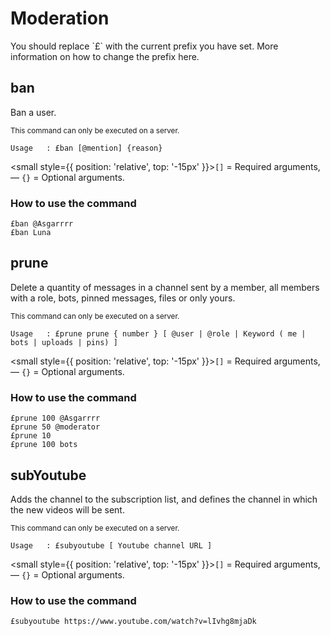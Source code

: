 
# Moderation

<Callout emoji="ℹ️" background = 'bg-blue-100 dark:text-gray-800'>
    You should replace `£` with the current prefix you have set.
    More information on how to change the prefix here.
</Callout>

## ban
Ban a user.

<small>This command can only be executed on a server.</small>

```
Usage   : £ban [@mention] {reason}
```
<small style={{ position: 'relative', top: '-15px' }}>`[]` = Required arguments, — `{}` = Optional arguments.</small>

### How to use the command
```
£ban @Asgarrrr
£ban Luna
```

## prune
Delete a quantity of messages in a channel sent by a member, all members with a role, bots, pinned messages, files or only yours.

<small>This command can only be executed on a server.</small>

```
Usage   : £prune prune { number } [ @user | @role | Keyword ( me | bots | uploads | pins) ]
```
<small style={{ position: 'relative', top: '-15px' }}>`[]` = Required arguments, — `{}` = Optional arguments.</small>

### How to use the command
```
£prune 100 @Asgarrrr
£prune 50 @moderator
£prune 10
£prune 100 bots
```

## subYoutube
Adds the channel to the subscription list, and defines the channel in which the new videos will be sent.

<small>This command can only be executed on a server.</small>

```
Usage   : £subyoutube [ Youtube channel URL ]
```
<small style={{ position: 'relative', top: '-15px' }}>`[]` = Required arguments, — `{}` = Optional arguments.</small>

### How to use the command
```
£subyoutube https://www.youtube.com/watch?v=lIvhg8mjaDk
```